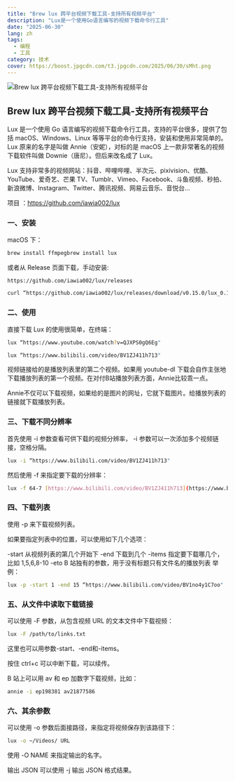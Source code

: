 ```yaml
---
title: "Brew lux 跨平台视频下载工具-支持所有视频平台"
description: "Lux是一个使用Go语言编写的视频下载命令行工具"
date: "2025-06-30"
lang: zh
tags:
  - 编程
  - 工具
category: 技术
cover: https://boost.jpgcdn.com/t3.jpgcdn.com/2025/06/30/sMht.png
---
```



<Image
  src="https://boost.jpgcdn.com/t3.jpgcdn.com/2025/06/30/sMht.png"
  alt="Brew lux 跨平台视频下载工具-支持所有视频平台"
  width={999}
  height={527}
  isArticleImage={true}
/>

## Brew lux 跨平台视频下载工具-支持所有视频平台

Lux 是一个使用 Go 语言编写的视频下载命令行工具，支持的平台很多，提供了包括 macOS、Windows、Linux 等等平台的命令行支持，安装和使用非常简单的。Lux 原来的名字是叫做 Annie（安妮），对标的是 macOS 上一款非常著名的视频下载软件叫做 Downie（唐尼）。但后来改名成了 Lux。

Lux 支持非常多的视频网站：抖音、哔哩哔哩、半次元、pixivision、优酷、YouTube、爱奇艺、芒果 TV、Tumblr、Vimeo、Facebook、斗鱼视频、秒拍、新浪微博、Instagram、Twitter、腾讯视频、网易云音乐、音悦台...

项目 ：https://github.com/iawia002/lux

### 一、安装

macOS 下：

```bash
brew install ffmpegbrew install lux
```

或者从 Release 页面下载，手动安装:

```bash
https://github.com/iawia002/lux/releases
```

```bash
curl “https://github.com/iawia002/lux/releases/download/v0.15.0/lux_0.15.0_macOS_64-bit.tar.gz”
```

### 二、使用

直接下载
Lux 的使用很简单，在终端：

```bash
lux “https://www.youtube.com/watch?v=QJXPS0gQ6Eg"
```

```bash
lux “https://www.bilibili.com/video/BV1ZJ411h713"
```

视频链接给的是播放列表里的第二个视频。如果用 youtube-dl 下载会自作主张地下载播放列表的第一个视频。在对付B站播放列表方面，Annie比较乖一点。

Annie不仅可以下载视频，如果给的是图片的网址，它就下载图片。给播放列表的链接就下载播放列表。

### 三、下载不同分辨率

首先使用 -i 参数查看可供下载的视频分辨率， -i 参数可以一次添加多个视频链接，空格分隔。

```bash
lux -i “https://www.bilibili.com/video/BV1ZJ411h713"
```

然后使用 -f 来指定要下载的分辨率：

```bash
lux -f 64-7 [https://www.bilibili.com/video/BV1ZJ411h713](https://www.bilibili.com/video/BV1ZJ411h713)
```

### 四、下载列表

使用 -p 来下载视频列表。

如果要指定列表中的位置，可以使用如下几个选项：

-start 从视频列表的第几个开始下
-end 下载到几个
-items 指定要下载哪几个，比如 1,5,6,8-10
-eto B 站独有的参数，用于没有标题只有文件名的播放列表
举例：

```bash
lux -p -start 1 -end 15 “https://www.bilibili.com/video/BV1no4y1C7oo"
```

### 五、从文件中读取下载链接

可以使用 -F 参数，从包含视频 URL 的文本文件中下载视频：

```bash
lux -F /path/to/links.txt
```

这里也可以用参数-start、-end和-items。

按住 ctrl+c 可以中断下载，可以续传。

B 站上可以用 av 和 ep 加数字下载视频，比如：

```bash
annie -i ep198381 av21877586
```

### 六、其余参数

可以使用 -o 参数后面接路径，来指定将视频保存到该路径下：

```bash
lux -o ~/Videos/ URL
```

使用 -O NAME 来指定输出的名字。

输出 JSON
可以使用 -j 输出 JSON 格式结果。
